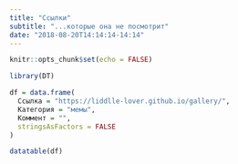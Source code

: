 ```yaml
---
title: "Ссылки" 
subtitle: "...которые она не посмотрит"
date: "2018-08-20T14:14:14-14:14"
---
```


```r
knitr::opts_chunk$set(echo = FALSE)
```

```r
library(DT)
```

```r
df = data.frame(
  Ссылка = "https://liddlle-lover.github.io/gallery/",
  Категория = "мемы",
  Коммент = "",
  stringsAsFactors = FALSE
)
```

```r
datatable(df)
```

